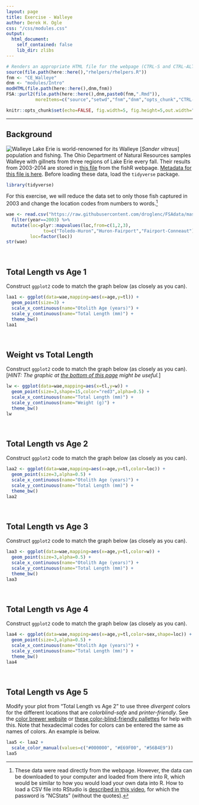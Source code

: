```yaml
---
layout: page
title: Exercise - Walleye
author: Derek H. Ogle
css: "/css/modules.css"
output:
  html_document:
    self_contained: false
    lib_dir: zlibs
---
```


```r
# Renders an appropriate HTML file for the webpage (CTRL-S and CTRL-ALT-C)
source(file.path(here::here(),"rhelpers/rhelpers.R"))
fnm <- "CE_Walleye"
dnm <- "modules/Intro"
modHTML(file.path(here::here(),dnm,fnm))
FSA::purl2(file.path(here::here(),dnm,paste0(fnm,".Rmd")),
           moreItems=c("source","setwd","fnm","dnm","opts_chunk","CTRL-S"))
```
```r
knitr::opts_chunk$set(echo=FALSE, fig.width=5, fig.height=5,out.width="60%")
```

----

## Background
<img src="../zimgs/Walleye.jpg" alt="Walleye" class="img-right">
Lake Erie is world-renowned for its Walleye [*Sander vitreus*] population and fishing. The Ohio Department of Natural Resources samples Walleye with gillnets from three regions of Lake Erie every fall. Their results from 2003-2014 are stored in [this file](https://raw.githubusercontent.com/droglenc/FSAdata/master/data-raw/WalleyeErie2.csv) from the fishR webpage. [Metadata for this file is here](http://derekogle.com/fishR/data/data-html/WalleyeErie2.html). Before loading these data, load the `tidyverse` package.

```r
library(tidyverse)
```

For this exercise, we will reduce the data set to only those fish captured in 2003 and change the location codes from numbers to words.[^loaddata]

```r
wae <- read.csv("https://raw.githubusercontent.com/droglenc/FSAdata/master/data-raw/WalleyeErie2.csv") %>%
  filter(year==2003) %>%
  mutate(loc=plyr::mapvalues(loc,from=c(1,2,3),
              to=c("Toledo-Huron","Huron-Fairport","Fairport-Conneaut")),
         loc=factor(loc))
str(wae)
```

&nbsp;

## Total Length vs Age 1
Construct `ggplot2` code to match the graph below (as closely as you can).

```r
laa1 <- ggplot(data=wae,mapping=aes(x=age,y=tl)) +
  geom_point(size=3) +
  scale_x_continuous(name="Otolith Age (years)") +
  scale_y_continuous(name="Total Length (mm)") +
  theme_bw()
laa1
```

&nbsp;

## Weight vs Total Length
Construct `ggplot2` code to match the graph below (as closely as you can). [*HINT: The graphic at [the bottom of this page](https://ggplot2.tidyverse.org/reference/scale_shape.html#examples) might be useful.*]

```r
lw <- ggplot(data=wae,mapping=aes(x=tl,y=w)) +
  geom_point(size=3,shape=15,color="red3",alpha=0.5) +
  scale_x_continuous(name="Total Length (mm)") +
  scale_y_continuous(name="Weight (g)") +
  theme_bw()
lw
```

&nbsp;

## Total Length vs Age 2
Construct `ggplot2` code to match the graph below (as closely as you can).

```r
laa2 <- ggplot(data=wae,mapping=aes(x=age,y=tl,color=loc)) +
  geom_point(size=3,alpha=0.5) +
  scale_x_continuous(name="Otolith Age (years)") +
  scale_y_continuous(name="Total Length (mm)") +
  theme_bw()
laa2
```

&nbsp;

## Total Length vs Age 3
Construct `ggplot2` code to match the graph below (as closely as you can).

```r
laa3 <- ggplot(data=wae,mapping=aes(x=age,y=tl,color=w)) +
  geom_point(size=3,alpha=0.5) +
  scale_x_continuous(name="Otolith Age (years)") +
  scale_y_continuous(name="Total Length (mm)") +
  theme_bw()
laa3
```

&nbsp;

## Total Length vs Age 4
Construct `ggplot2` code to match the graph below (as closely as you can).

```r
laa4 <- ggplot(data=wae,mapping=aes(x=age,y=tl,color=sex,shape=loc)) +
  geom_point(size=3,alpha=0.5) +
  scale_x_continuous(name="Otolith Age (years)") +
  scale_y_continuous(name="Total Length (mm)") +
  theme_bw()
laa4
```

&nbsp;

## Total Length vs Age 5
Modify your plot from "Total Length vs Age 2" to use three *divergent* colors for the different locations that are *colorblind-safe* and *printer-friendly*. See the [color brewer website](https://colorbrewer2.org/#type=sequential&scheme=BuGn&n=3) or [these color-blind-friendly pallettes](http://www.cookbook-r.com/Graphs/Colors_(ggplot2)/#a-colorblind-friendly-palette) for help with this. Note that hexadecimal codes for colors can be entered the same as names of colors. An example is below.

```r
laa5 <- laa2 +
  scale_color_manual(values=c("#000000", "#E69F00", "#56B4E9"))
laa5
```

[^loaddata]: These data were read directly from the webpage. However, the data can be downloaded to your computer and loaded from there into R, which would be similar to how you would load your own data into R. How to load a CSV file into RStudio is [described in this video](https://vimeo.com/144035138), for which the password is "NCStats" (without the quotes).
